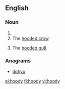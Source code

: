 ==English==

===Noun===
{{en-noun|hoodies}}

# {{alternative spelling of|hoodie}}
# The [[hooded crow]].
# {{Scotland}} The [[hooded gull]].

===Anagrams===
* [[dohyo#English|dohyo]]

[[el:hoody]]
[[fi:hoody]]
[[vi:hoody]]